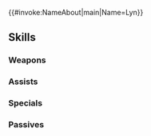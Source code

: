 {{#invoke:NameAbout|main|Name=Lyn}}{{HeroPage Tabs}}
{{Hero Infobox
|Name=Lyn
|Title=Lady of the Plains
|GrowthModifier=None
|WeaponType=Red Sword
|Origin=Fire Emblem: The Blazing Blade
|Gender=Female
|MoveType=Infantry
|actorJP=大本眞基子
|actorEN=Wendee Lee
|artist=山田孝太郎
|releaseDate=February 2, 2017
|poolDate=February 2, 2017
|randomStartTime=2017-02-02T07:00:00Z
|poolRarities=5
|TagID=リン
|InternalID=10
|Properties=tiara,specRate_201904,resplendent,nifl
|cv1=6
|cv2=100200
|description=A woman who grew up on the plains before learning she is nobility of Caelin. Appears in Fire Emblem: The Blazing Blade.
|resplendentArtist=cuboon
|resplendentStartTime=2020-02-06T03:15:00Z
|resplendentEndTime=2020-02-25T06:59:59Z
}}
{{Stats Page
|Lv1HP=18|Lv1ATK=6|Lv1SPD=11|Lv1DEF=7|Lv1RES=5
|GRHP=45|GRATK=50|GRSPD=60|GRDEF=45|GRRES=55
}}

==Skills==
===Weapons===
{{Weapons Table
|weapon1=Iron Sword
|weapon1Default=1
|weapon1Unlock=1
|weapon2=Steel Sword
|weapon2Default=3
|weapon2Unlock=2
|weapon3=Silver Sword
|weapon3Default=4
|weapon3Unlock=3
|weapon4=Sol Katti
|weapon4Default=5
|weapon4Unlock=5
}}
===Assists===
{{Assists Table}}
===Specials===
{{Specials Table
|special1=Night Sky
|special1Default=4
|special1Unlock=3
|special2=Astra
|special2Default=
|special2Unlock=4
|special3=Galeforce
|special3Default=
|special3Unlock=5
}}
===Passives===
{{Passives Table
|passiveA1=Defiant Atk 1
|passiveA2=Defiant Atk 2
|passiveA3=Defiant Atk 3
|passiveA1Unlock=3
|passiveA2Unlock=4
|passiveA3Unlock=5
|passiveC1=Spur Spd 1
|passiveC2=Spur Spd 2
|passiveC3=Spur Spd 3
|passiveC1Unlock=1
|passiveC2Unlock=2
|passiveC3Unlock=4
}}
{{Heroes Navbox}}